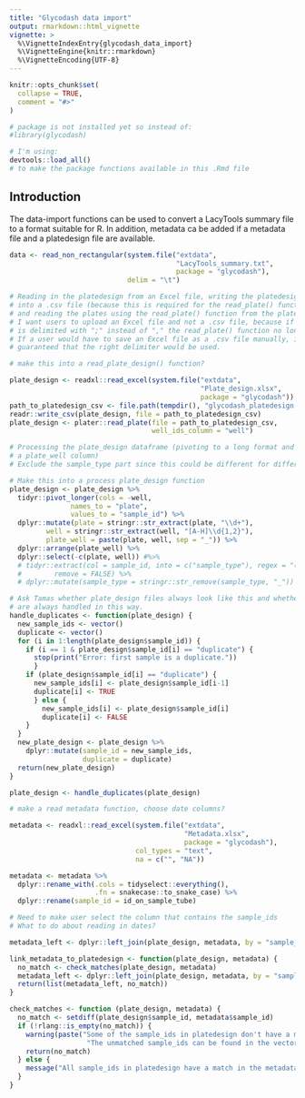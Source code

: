 ```yaml
---
title: "Glycodash data import"
output: rmarkdown::html_vignette
vignette: >
  %\VignetteIndexEntry{glycodash_data_import}
  %\VignetteEngine{knitr::rmarkdown}
  %\VignetteEncoding{UTF-8}
---
```


```r
knitr::opts_chunk$set(
  collapse = TRUE,
  comment = "#>"
)
```

```r
# package is not installed yet so instead of:
#library(glycodash)

# I'm using:
devtools::load_all()
# to make the package functions available in this .Rmd file
```

## Introduction

The data-import functions can be used to convert a LacyTools summary file to a format suitable for R. In addition, metadata ca be added if a metadata file and a platedesign file are available.

```r

data <- read_non_rectangular(system.file("extdata", 
                                         "LacyTools_summary.txt", 
                                         package = "glycodash"),
                             delim = "\t")

# Reading in the platedesign from an Excel file, writing the platedesign 
# into a .csv file (because this is required for the read_plate() function from plater) 
# and reading the plates using the read_plate() function from the plater package.
# I want users to upload an Excel file and not a .csv file, because if the csv file
# is delimited with ";" instead of "," the read_plate() function no longer works.
# If a user would have to save an Excel file as a .csv file manually, it cannot be 
# guaranteed that the right delimiter would be used.

# make this into a read_plate_design() function?

plate_design <- readxl::read_excel(system.file("extdata",
                                               "Plate_design.xlsx",
                                               package = "glycodash"))
path_to_platedesign_csv <- file.path(tempdir(), "glycodash_platedesign.csv")
readr::write_csv(plate_design, file = path_to_platedesign_csv)
plate_design <- plater::read_plate(file = path_to_platedesign_csv, 
                                   well_ids_column = "well")

# Processing the plate_design dataframe (pivoting to a long format and adding
# a plate_well column)
# Exclude the sample_type part since this could be different for different data?

# Make this into a process plate_design function
plate_design <- plate_design %>%
  tidyr::pivot_longer(cols = -well,
               names_to = "plate",
               values_to = "sample_id") %>%
  dplyr::mutate(plate = stringr::str_extract(plate, "\\d+"),
         well = stringr::str_extract(well, "[A-H]\\d{1,2}"),
         plate_well = paste(plate, well, sep = "_")) %>% 
  dplyr::arrange(plate_well) %>% 
  dplyr::select(-c(plate, well)) #%>% 
  # tidyr::extract(col = sample_id, into = c("sample_type"), regex = "(.+_|[[:alpha:]]+)", 
  #        remove = FALSE) %>% 
  # dplyr::mutate(sample_type = stringr::str_remove(sample_type, "_"))

# Ask Tamas whether plate_design files always look like this and whether duplicates
# are always handled in this way.
handle_duplicates <- function(plate_design) {
  new_sample_ids <- vector()
  duplicate <- vector()
  for (i in 1:length(plate_design$sample_id)) {
    if (i == 1 & plate_design$sample_id[i] == "duplicate") {
      stop(print("Error: first sample is a duplicate."))
      }
    if (plate_design$sample_id[i] == "duplicate") {
      new_sample_ids[i] <- plate_design$sample_id[i-1]
      duplicate[i] <- TRUE
      } else {
        new_sample_ids[i] <- plate_design$sample_id[i]
        duplicate[i] <- FALSE
    }
  }
  new_plate_design <- plate_design %>% 
    dplyr::mutate(sample_id = new_sample_ids,
                  duplicate = duplicate)
  return(new_plate_design)
}

plate_design <- handle_duplicates(plate_design)

# make a read metadata function, choose date columns?

metadata <- readxl::read_excel(system.file("extdata",
                                           "Metadata.xlsx",
                                           package = "glycodash"),
                               col_types = "text", 
                               na = c("", "NA"))

metadata <- metadata %>% 
  dplyr::rename_with(.cols = tidyselect::everything(), 
                     .fn = snakecase::to_snake_case) %>% 
  dplyr::rename(sample_id = id_on_sample_tube)

# Need to make user select the column that contains the sample_ids
# What to do about reading in dates?

metadata_left <- dplyr::left_join(plate_design, metadata, by = "sample_id")

link_metadata_to_platedesign <- function(plate_design, metadata) {
  no_match <- check_matches(plate_design, metadata)
  metadata_left <- dplyr::left_join(plate_design, metadata, by = "sample_id")
  return(list(metadata_left, no_match))
}

check_matches <- function (plate_design, metadata) {
  no_match <- setdiff(plate_design$sample_id, metadata$sample_id)
  if (!rlang::is_empty(no_match)) {
    warning(paste("Some of the sample_ids in platedesign don't have a match in the metadata.",
                   "The unmatched sample_ids can be found in the vector \"no_match\"."))
    return(no_match)
  } else {
    message("All sample_ids in platedesign have a match in the metadata.")
  }
}




```

